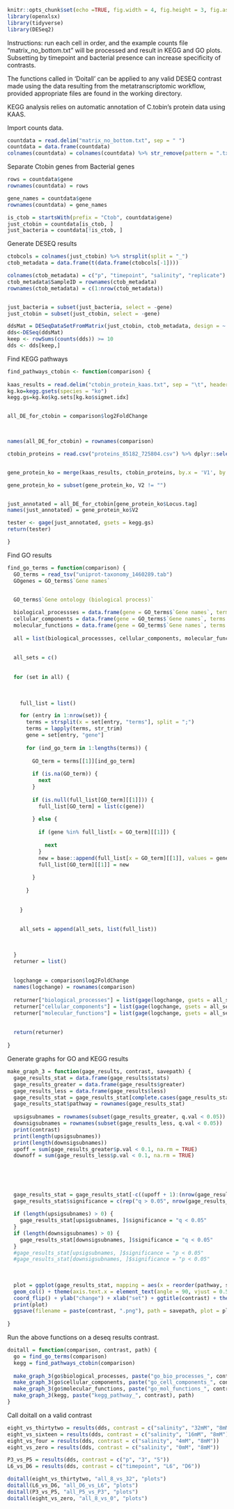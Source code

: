 
```r
knitr::opts_chunk$set(echo =TRUE, fig.width = 4, fig.height = 3, fig.asp = 1)
library(openxlsx)
library(tidyverse)
library(DESeq2)
```


Instructions: run each cell in order, and the example counts file "matrix_no_bottom.txt" will be processed and result in KEGG and GO plots. Subsetting by timepoint and bacterial presence can increase specificity of contrasts. 

The functions called in 'Doitall' can be applied to any valid DESEQ contrast made using the data resulting from the metatranscriptomic workflow, provided appropriate files are found in the working directory.

KEGG analysis relies on automatic annotation of C.tobin's protein data using KAAS. 



Import counts data. 

```r
countdata = read.delim("matrix_no_bottom.txt", sep = " ")
countdata = data.frame(countdata)                 
colnames(countdata) = colnames(countdata) %>% str_remove(pattern = ".txt") %>% str_remove(pattern = "countsChrtob")
```


Separate Ctobin genes from Bacterial genes

```r
rows = countdata$gene
rownames(countdata) = rows

gene_names = countdata$gene
rownames(countdata) = gene_names

is_ctob = startsWith(prefix = "Ctob", countdata$gene)
just_ctobin = countdata[is_ctob, ] 
just_bacteria = countdata[!is_ctob, ]
```


Generate DESEQ results

```r
ctobcols = colnames(just_ctobin) %>% strsplit(split = "_")
ctob_metadata = data.frame(t(data.frame(ctobcols[-1])))

colnames(ctob_metadata) = c("p", "timepoint", "salinity", "replicate")
ctob_metadata$SampleID = rownames(ctob_metadata)
rownames(ctob_metadata) = c(1:nrow(ctob_metadata))


just_bacteria = subset(just_bacteria, select = -gene)
just_ctobin = subset(just_ctobin, select = -gene)

ddsMat = DESeqDataSetFromMatrix(just_ctobin, ctob_metadata, design = ~ salinity * timepoint * p)
dds<-DESeq(ddsMat)
keep <- rowSums(counts(dds)) >= 10
dds <- dds[keep,]

```





Find KEGG pathways 

```r

find_pathways_ctobin <- function(comparison) {
  
kaas_results = read.delim("ctobin_protein_kaas.txt", sep = "\t", header = FALSE)
kg.ko=kegg.gsets(species = "ko")
kegg.gs=kg.ko$kg.sets[kg.ko$sigmet.idx]


all_DE_for_ctobin = comparison$log2FoldChange
  


names(all_DE_for_ctobin) = rownames(comparison)

ctobin_proteins = read.csv("proteins_85182_725804.csv") %>% dplyr::select(Locus.tag, Protein.product)


gene_protein_ko = merge(kaas_results, ctobin_proteins, by.x = 'V1', by.y = 'Protein.product')

gene_protein_ko = subset(gene_protein_ko, V2 != "")


just_annotated = all_DE_for_ctobin[gene_protein_ko$Locus.tag]
names(just_annotated) = gene_protein_ko$V2

tester <- gage(just_annotated, gsets = kegg.gs)
return(tester)

}

```





Find GO results


```r

find_go_terms = function(comparison) {
  GO_terms = read_tsv("uniprot-taxonomy_1460289.tab")
  GOgenes = GO_terms$`Gene names`


  GO_terms$`Gene ontology (biological process)`
  
  biological_processses = data.frame(gene = GO_terms$`Gene names`, terms = GO_terms$`Gene ontology (biological process)`)
  cellular_components = data.frame(gene = GO_terms$`Gene names`, terms = GO_terms$`Gene ontology (cellular component)`)
  molecular_functions = data.frame(gene = GO_terms$`Gene names`, terms = GO_terms$`Gene ontology (molecular function)`)
  
  all = list(biological_processses, cellular_components, molecular_functions)
  
  
  all_sets = c()
  
  
  for (set in all) {
    
    
    
    full_list = list()

    for (entry in 1:nrow(set)) {
      terms = strsplit(x = set[entry, "terms"], split = ";")
      terms = lapply(terms, str_trim)
      gene = set[entry, "gene"]
      
      for (ind_go_term in 1:lengths(terms)) {
        
        GO_term = terms[[1]][ind_go_term]
        
        if (is.na(GO_term)) {
          next
        }
        
        if (is.null(full_list[GO_term][[1]])) {
          full_list[GO_term] = list(c(gene))
          
        } else {
          
          if (gene %in% full_list[x = GO_term][[1]]) {
            
            next
          }
          new = base::append(full_list[x = GO_term][[1]], values = gene)
          full_list[GO_term][[1]] = new
          
        }
        
      }
      
      
    }
    
    
    all_sets = append(all_sets, list(full_list))
    

    
  }
  returner = list()
  
  
  logchange = comparison$log2FoldChange
  names(logchange) = rownames(comparison)
  
  returner["biological_processes"] = list(gage(logchange, gsets = all_sets[[1]]))
  returner["cellular_components"] = list(gage(logchange, gsets = all_sets[[2]]))
  returner["molecular_functions"] = list(gage(logchange, gsets = all_sets[[3]]))
  
  
  return(returner)
  
}


```






Generate graphs for GO and KEGG results


```r
make_graph_3 = function(gage_results, contrast, savepath) {
  gage_results_stat = data.frame(gage_results$stats)
  gage_results_greater = data.frame(gage_results$greater)
  gage_results_less = data.frame(gage_results$less)
  gage_results_stat = gage_results_stat[complete.cases(gage_results_stat), ]
  gage_results_stat$pathway = rownames(gage_results_stat)
  
  upsigsubnames = rownames(subset(gage_results_greater, q.val < 0.05))
  downsigsubnames = rownames(subset(gage_results_less, q.val < 0.05))
  print(contrast)
  print(length(upsigsubnames))
  print(length(downsigsubnames))
  upoff = sum(gage_results_greater$p.val < 0.1, na.rm = TRUE)
  downoff = sum(gage_results_less$p.val < 0.1, na.rm = TRUE)
  
  
  
  
 
  gage_results_stat = gage_results_stat[-c((upoff + 1):(nrow(gage_results_stat) - downoff)), ]
  gage_results_stat$significance = c(rep("q > 0.05", nrow(gage_results_stat)))
  
  if (length(upsigsubnames) > 0) {
    gage_results_stat[upsigsubnames, ]$significance = "q < 0.05"
  }
  if (length(downsigsubnames) > 0) {
    gage_results_stat[downsigsubnames, ]$significance = "q < 0.05"
  }
  #gage_results_stat[upsigsubnames, ]$significance = "p < 0.05"
  #gage_results_stat[downsigsubnames, ]$significance = "p < 0.05"
  
  
  
  plot = ggplot(gage_results_stat, mapping = aes(x = reorder(pathway, stat.mean), y = stat.mean, fill = significance)) + scale_fill_manual(values = c("q < 0.05" = "red", "q > 0.05" = "blue"), drop = FALSE) +
  geom_col() + theme(axis.text.x = element_text(angle = 90, vjust = 0.5, hjust=1)) +
  coord_flip() + ylab("change") + xlab("set") + ggtitle(contrast) + theme(title = element_text(size = 15)) + theme(axis.text.y = element_text(size = (420/nrow(gage_results_stat)))) + theme(axis.text.x = element_text(size = 20)) + theme(plot.title = element_text(size = 30))
  print(plot)
  ggsave(filename = paste(contrast, ".png"), path = savepath, plot = plot, width = 32)
  
}
```




Run the above functions on a deseq results contrast. 

```r
doitall = function(comparison, contrast, path) {
  go = find_go_terms(comparison)
  kegg = find_pathways_ctobin(comparison)
  
  make_graph_3(go$biological_processes, paste("go_bio_processes_", contrast), path)
  make_graph_3(go$cellular_components, paste("go_cell_components_", contrast), path)
  make_graph_3(go$molecular_functions, paste("go_mol_functions_", contrast), path)
  make_graph_3(kegg, paste("kegg_pathway_", contrast), path)
}
```




Call doitall on a valid contrast


```r
eight_vs_thirtytwo = results(dds, contrast = c("salinity", "32mM", "8mM"))
eight_vs_sixteen = results(dds, contrast = c("salinity", "16mM", "8mM"))
eight_vs_four = results(dds, contrast = c("salinity", "4mM", "8mM"))
eight_vs_zero = results(dds, contrast = c("salinity", "0mM", "8mM"))

P3_vs_P5 = results(dds, contrast = c("p", "3", "5"))
L6_vs_D6 = results(dds, contrast = c("timepoint", "L6", "D6"))

doitall(eight_vs_thirtytwo, "all_8_vs_32", "plots")
doitall(L6_vs_D6, "all_D6_vs_L6", "plots")
doitall(P3_vs_P5, "all_P5_vs_P3", "plots")
doitall(eight_vs_zero, "all_8_vs_0", "plots")
```


















